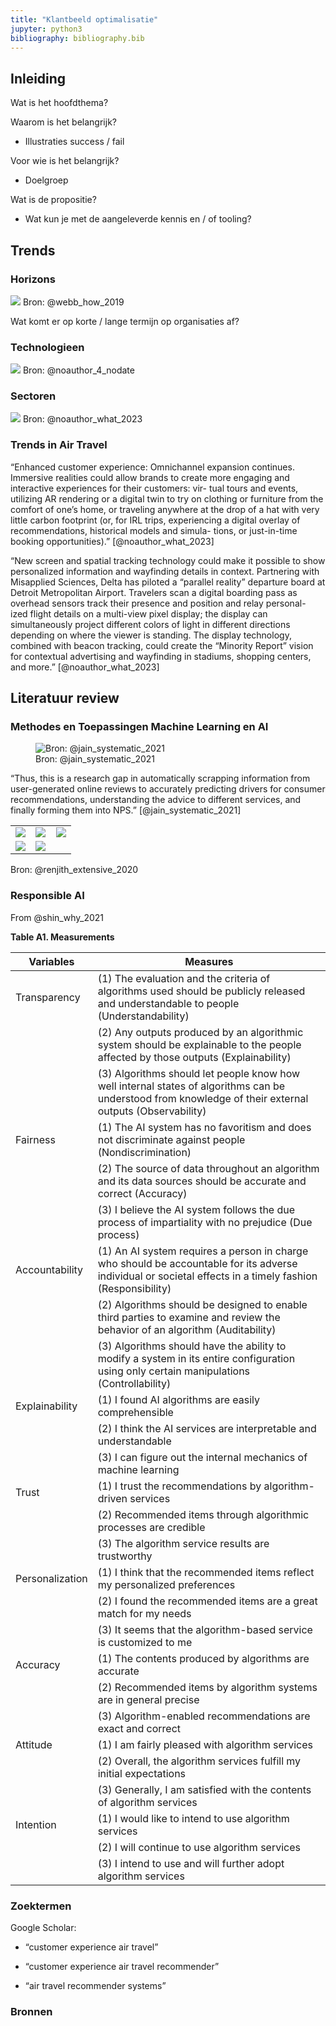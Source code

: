 ```yaml
---
title: "Klantbeeld optimalisatie"
jupyter: python3
bibliography: bibliography.bib
---
```


## Inleiding

Wat is het hoofdthema?

Waarom is het belangrijk?

-   Illustraties success / fail

Voor wie is het belangrijk?

-   Doelgroep

Wat is de propositie?

-   Wat kun je met de aangeleverde kennis en / of tooling?

## Trends

### Horizons

[![](https://hbr.org/resources/images/article_assets/2019/07/W190711_WEBB_AFUTURISTS.png)](https://hbr.org/2019/07/how-to-do-strategic-planning-like-a-futurist) Bron: @webb_how_2019

Wat komt er op korte / lange termijn op organisaties af?

### Technologieen

[![](hypecycle.png){target="_blank"}](https://www.gartner.com/en/articles/what-s-new-in-the-2023-gartner-hype-cycle-for-emerging-technologies) Bron: @noauthor_4_nodate

### Sectoren

[![](futurereport.png)](https://futuretodayinstitute.com/trends/) Bron: @noauthor_what_2023

### Trends in Air Travel

"Enhanced customer experience: Omnichannel expansion continues. Immersive realities could allow brands to create more engaging and interactive experiences for their customers: vir- tual tours and events, utilizing AR rendering or a digital twin to try on clothing or furniture from the comfort of one’s home, or traveling anywhere at the drop of a hat with very little carbon footprint (or, for IRL trips, experiencing a digital overlay of recommendations, historical models and simula- tions, or just-in-time booking opportunities)." [@noauthor_what_2023]

"New screen and spatial tracking technology could make it possible to show personalized information and wayfinding details in context. Partnering with Misapplied Sciences, Delta has piloted a “parallel reality” departure board at Detroit Metropolitan Airport. Travelers scan a digital boarding pass as overhead sensors track their presence and position and relay personal- ized flight details on a multi-view pixel display; the display can simultaneously project different colors of light in different directions depending on where the viewer is standing. The display technology, combined with beacon tracking, could create the “Minority Report” vision for contextual advertising and wayfinding in stadiums, shopping centers, and more." [@noauthor_what_2023]

## Literatuur review

### Methodes en Toepassingen Machine Learning en AI

![Bron: @jain_systematic_2021](machinelearning-tourism.jpeg)

"Thus, this is a research gap in automatically scrapping information from user-generated online reviews to accurately predicting drivers for consumer recommendations, understanding the advice to different services, and finally forming them into NPS." [@jain_systematic_2021]

|                       |                       |                       |
|-----------------------|-----------------------|-----------------------|
| ![](recommender1.jpg) | ![](recommender2.jpg) | ![](recommender3.jpg) |
| ![](recommender4.jpg) | ![](recommender5.jpg) |                       |

Bron: @renjith_extensive_2020

### Responsible AI

From @shin_why_2021

**Table A1. Measurements**

| Variables       | Measures                                                                                                                                                     |
|----------------|--------------------------------------------------------|
| Transparency    | \(1\) The evaluation and the criteria of algorithms used should be publicly released and understandable to people (Understandability)                        |
|                 | \(2\) Any outputs produced by an algorithmic system should be explainable to the people affected by those outputs (Explainability)                           |
|                 | \(3\) Algorithms should let people know how well internal states of algorithms can be understood from knowledge of their external outputs (Observability)    |
| Fairness        | \(1\) The AI system has no favoritism and does not discriminate against people (Nondiscrimination)                                                           |
|                 | \(2\) The source of data throughout an algorithm and its data sources should be accurate and correct (Accuracy)                                              |
|                 | \(3\) I believe the AI system follows the due process of impartiality with no prejudice (Due process)                                                        |
| Accountability  | \(1\) An AI system requires a person in charge who should be accountable for its adverse individual or societal effects in a timely fashion (Responsibility) |
|                 | \(2\) Algorithms should be designed to enable third parties to examine and review the behavior of an algorithm (Auditability)                                |
|                 | \(3\) Algorithms should have the ability to modify a system in its entire configuration using only certain manipulations (Controllability)                   |
| Explainability  | \(1\) I found AI algorithms are easily comprehensible                                                                                                        |
|                 | \(2\) I think the AI services are interpretable and understandable                                                                                           |
|                 | \(3\) I can figure out the internal mechanics of machine learning                                                                                            |
| Trust           | \(1\) I trust the recommendations by algorithm-driven services                                                                                               |
|                 | \(2\) Recommended items through algorithmic processes are credible                                                                                           |
|                 | \(3\) The algorithm service results are trustworthy                                                                                                          |
| Personalization | \(1\) I think that the recommended items reflect my personalized preferences                                                                                 |
|                 | \(2\) I found the recommended items are a great match for my needs                                                                                           |
|                 | \(3\) It seems that the algorithm-based service is customized to me                                                                                          |
| Accuracy        | \(1\) The contents produced by algorithms are accurate                                                                                                       |
|                 | \(2\) Recommended items by algorithm systems are in general precise                                                                                          |
|                 | \(3\) Algorithm-enabled recommendations are exact and correct                                                                                                |
| Attitude        | \(1\) I am fairly pleased with algorithm services                                                                                                            |
|                 | \(2\) Overall, the algorithm services fulfill my initial expectations                                                                                        |
|                 | \(3\) Generally, I am satisfied with the contents of algorithm services                                                                                      |
| Intention       | \(1\) I would like to intend to use algorithm services                                                                                                       |
|                 | \(2\) I will continue to use algorithm services                                                                                                              |
|                 | \(3\) I intend to use and will further adopt algorithm services                                                                                              |

### Zoektermen

Google Scholar:

-   "customer experience air travel"

-   "customer experience air travel recommender"

-   "air travel recommender systems"

### Bronnen

::: {#refs}
:::
